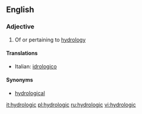 ==English==

===Adjective===
{{en-adj|-}}

# Of or pertaining to [[hydrology]]

====Translations====
{{trans-top}}
* Italian: [[idrologico]]
{{trans-mid}}
{{trans-bottom}}

====Synonyms====
* [[hydrological]]

[[it:hydrologic]]
[[pl:hydrologic]]
[[ru:hydrologic]]
[[vi:hydrologic]]